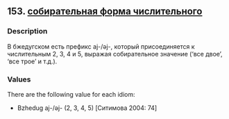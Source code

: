 ## 153. <a href =  'https://agricolamz.github.io/The_Circassian_Isoglosses_Database/153.html'>собирательная форма числительного</a>
### Description

В бжедугском есть префикс aj-/əj-, который присоединяется к числительным 2, 3, 4 и 5, выражая собирательное значение ('все двое', 'все трое' и т.д.).

### Values
There are the following value for each idiom:

* Bzhedug  aj-/əj- (2, 3, 4, 5) [Ситимова 2004: 74] 

